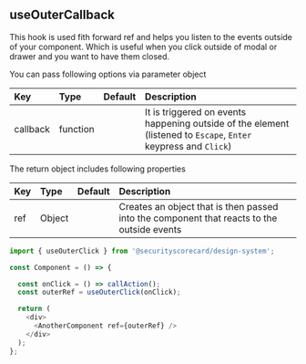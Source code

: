 
<Meta title="Hooks/useOuterCallback" />

## useOuterCallback

This hook is used fith forward ref and helps you listen to the events outside of your component. Which is useful when you click outside of modal or drawer and you want to have them closed.

You can pass following options via parameter object

| Key                    | Type     | Default | Description                                                                                                         |
| :--------------------- | :------- | :------ | :------------------------------------------------------------------------------------------------------------------ |
| callback               | function |         | It is triggered on events happening outside of the element (listened to `Escape`, `Enter` keypress and `Click`)     |

The return object includes following properties

| Key             | Type      | Default | Description                                                                                    |
| :-------------- | :-------- | :------ | :--------------------------------------------------------------------------------------------- |
| ref             | Object    |         | Creates an object that is then passed into the component that reacts to the outside events     |

```js
import { useOuterClick } from '@securityscorecard/design-system';

const Component = () => {

  const onClick = () => callAction();
  const outerRef = useOuterClick(onClick);

  return (
    <div>
      <AnotherComponent ref={outerRef} />
    </div>
  );
};
```